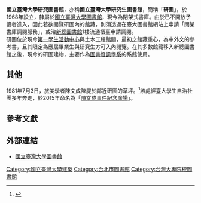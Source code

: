 
'''國立臺灣大學研究圖書館'''，亦稱'''國立臺灣大學研究生圖書館'''，簡稱「'''研圖'''」，於1968年設立，隸屬於[[國立臺灣大學圖書館|國立臺灣大學圖書館]]，現今為閉架式書庫。由於已不開放予讀者進入，因此若欲閱覽研圖內的館藏，則須透過在臺大圖書館網站上申請「閉架書庫調閱服務」，或洽[[國立臺灣大學圖書館|新總圖書館]]1樓流通櫃臺申請調閱。<br>
研圖位於現今[[國立臺灣大學第一學生活動中心|第一學生活動中心]]與土木工程館間，最初之館藏重心，為中外文的參考書，且其限定為應屆畢業生與研究生方可入內閱覽。在其多數館藏移入新總圖書館之後，現今的研圖建物，主要作為[[國立臺灣大學圖書資訊學系|圖書資訊學系]]的系館使用。

==其他==
1981年7月3日，旅美學者[[陳文成|陳文成]]陳屍於鄰近研圖的草坪。<ref>{{cite book |author1=許介鱗著 |title=《戰後臺灣史記（卷三）》 |date=2005年9月 |publisher=文英堂出版社 |location=臺北 |page=頁60}}</ref>該處經臺大學生自治社團多年奔走，於2015年命名為「[[陳文成事件紀念廣場|陳文成事件紀念廣場]]」。

==參考文獻==
{{Reflist}}

==外部連結==
*{{zh-tw}}{{cbignore}}[http://www.lib.ntu.edu.tw/ 國立臺灣大學圖書館] {{Wayback|url=http://www.lib.ntu.edu.tw/ |date=20080913113332 }}
{{Taiwanese building-stub}}
{{國立臺灣大學}}
[[Category:國立臺灣大學建築|Category:國立臺灣大學建築]]
[[Category:台北市圖書館|Category:台北市圖書館]]
[[Category:台灣大專院校圖書館|Category:台灣大專院校圖書館]]